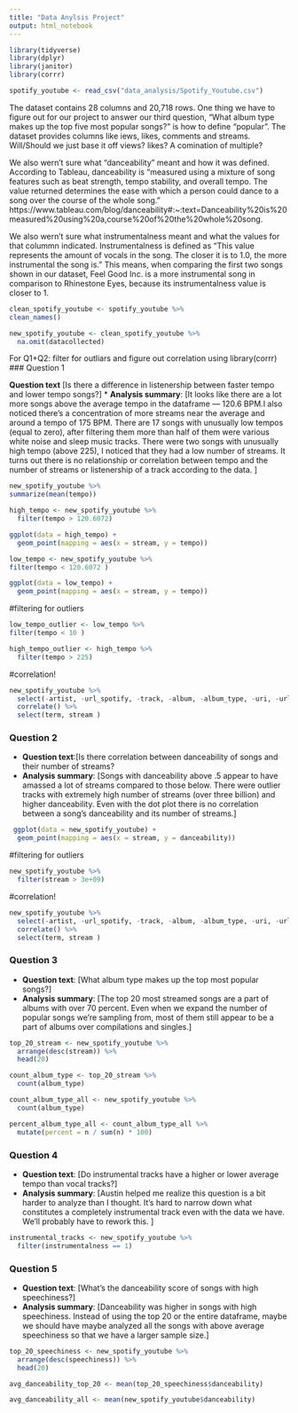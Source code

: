 ```yaml
---
title: "Data Anylsis Project"
output: html_notebook
---
```


```r
library(tidyverse)
library(dplyr)
library(janitor)
library(corrr)
```

```r
spotify_youtube <- read_csv("data_analysis/Spotify_Youtube.csv")
```

The dataset contains 28 columns and 20,718 rows. One thing we have to figure out for our project to answer our third question, "What album type makes up the top five most popular songs?" is how to define "popular". The dataset provides columns like iews, likes, comments and streams. Will/Should we just base it off views? likes? A comination of multiple?

We also wern't sure what "danceability" meant and how it was defined. According to Tableau, danceability is "measured using a mixture of song features such as beat strength, tempo stability, and overall tempo. The value returned determines the ease with which a person could dance to a song over the course of the whole song."
https://www.tableau.com/blog/danceability#:~:text=Danceability%20is%20measured%20using%20a,course%20of%20the%20whole%20song.

We also wern't sure what instrumentalness meant and what the values for that colummn indicated. Instrumentalness is defined as "This value represents the amount of vocals in the song. The closer it is to 1.0, the more instrumental the song is." This means, when comparing the first two songs shown in our dataset, Feel Good Inc. is a more instrumental song in comparison to Rhinestone Eyes, because its instrumentalness value is closer to 1.


```r
clean_spotify_youtube <- spotify_youtube %>%
clean_names()
```

```r
new_spotify_youtube <- clean_spotify_youtube %>%
  na.omit(datacollected) 
```
For Q1+Q2: filter for outliars and figure out correlation using library(corrr)
### Question 1

**Question text** [Is there a difference in listenership between faster tempo and lower tempo songs?]
* **Analysis summary**: [It looks like there are a lot more songs above the average tempo in the dataframe — 120.6 BPM.I also noticed there's a concentration of more streams near the average and around a tempo of 175 BPM. There are 17 songs with unusually low tempos (equal to zero), after filtering them more than half of them were various white noise and sleep music tracks. There were two songs with unusually high tempo (above 225), I noticed that they had a low number of streams. It turns out there is no relationship or correlation between tempo and the number of streams or listenership of a track according to the data.  ]

```r
new_spotify_youtube %>%
summarize(mean(tempo))
```
```r
high_tempo <- new_spotify_youtube %>%
  filter(tempo > 120.6072)

ggplot(data = high_tempo) + 
  geom_point(mapping = aes(x = stream, y = tempo))
```

```r
low_tempo <- new_spotify_youtube %>%
filter(tempo < 120.6072 )

ggplot(data = low_tempo) + 
  geom_point(mapping = aes(x = stream, y = tempo))
```
#filtering for outliers

```r
low_tempo_outlier <- low_tempo %>%
filter(tempo < 10 )
```

```r
high_tempo_outlier <- high_tempo %>%
  filter(tempo > 225)
```

#correlation!

```r
new_spotify_youtube %>%
  select(-artist, -url_spotify, -track, -album, -album_type, -uri, -url_youtube, -title, -channel, -description, -licensed, -official_video) %>%
  correlate() %>%
  select(term, stream )
```

### Question 2

* **Question text**:[Is there correlation between danceability of songs and their number of streams? 
* **Analysis summary**: [Songs with danceability above .5 appear to have amassed a lot of streams compared to those below. There were outlier tracks with extremely high number of streams (over three billion) and higher danceability. Even with the dot plot there is no correlation between a song's danceability and its number of streams.]

```r
 ggplot(data = new_spotify_youtube) + 
  geom_point(mapping = aes(x = stream, y = danceability))
```
#filtering for outliers
```r
new_spotify_youtube %>%
  filter(stream > 3e+09)
```


#correlation!
```r
new_spotify_youtube %>%
  select(-artist, -url_spotify, -track, -album, -album_type, -uri, -url_youtube, -title, -channel, -description, -licensed, -official_video) %>%
  correlate() %>%
  select(term, stream )
```


### Question 3

* **Question text**: [What album type makes up the top most popular songs?] 
* **Analysis summary**: [The top 20 most streamed songs are a part of albums with over 70 percent. Even when we expand the number of popular songs we're sampling from, most of them still appear to be a part of albums over compilations and singles.]

```r
top_20_stream <- new_spotify_youtube %>%
  arrange(desc(stream)) %>%
  head(20)

count_album_type <- top_20_stream %>%
  count(album_type)

count_album_type_all <- new_spotify_youtube %>%
  count(album_type)

percent_album_type_all <- count_album_type_all %>%
  mutate(percent = n / sum(n) * 100)
```


### Question 4

* **Question text**: [Do instrumental tracks have a higher or lower average tempo than vocal tracks?]
* **Analysis summary**: [Austin helped me realize this question is a bit harder to analyze than I thought. It's hard to narrow down what constitutes a completely instrumental track even with the data we have. We'll probably have to rework this. ]

```r
instrumental_tracks <- new_spotify_youtube %>%
  filter(instrumentalness == 1)
```

### Question 5

* **Question text**: [What’s the danceability score of songs with high speechiness?]
* **Analysis summary**: [Danceability was higher in songs with high speechiness. Instead of using the top 20 or the entire dataframe, maybe we should have maybe analyzed all the songs with above average speechiness so that we have a larger sample size.]
```r
top_20_speechiness <- new_spotify_youtube %>%
  arrange(desc(speechiness)) %>%
  head(20)

avg_danceability_top_20 <- mean(top_20_speechiness$danceability)

avg_danceability_all <- mean(new_spotify_youtube$danceability)
```